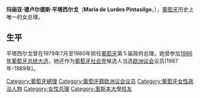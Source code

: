 {{unreferenced|time=2013-10-03T14:02:44+00:00}}
{{Infobox Officeholder
| name             = 玛丽亚·德卢尔德斯·平塔西尔戈
| original_name    = {{lang|pt|Maria de Lurdes Pintasilgo}}
| image            = Maria de Lourdes Pintasilgo (1986) (cropped).jpg
| order            = 108th 
| office           = 葡萄牙總理
| president        = [[安东尼奥·拉马尔霍·埃亚内斯|安东尼奥·拉马尔霍·埃亚内斯]]
| term_start       = 1979年8月1日
| term_end         = 1980年1月3日
| predecessor      = [[卡洛斯·莫塔·平托|卡洛斯·莫塔·平托]]
| successor        = [[弗朗西斯科·德·萨·卡尔内罗内罗|弗朗西斯科·德·萨·卡尔内罗内罗]]
| office1          = 社会事务部
| primeminister1   = [[瓦斯科·贡萨尔维斯|瓦斯科·贡萨尔维斯]]
| term_start1      = 1974年7月17日
| term_end1        = 1975年3月26日
| predecessor1     = 马里奥·穆泰拉
| successor1       = 豪尔赫·萨·博格斯
| birth_date       = {{birth date|1930|1|18|df=y}}
| birth_place      = [[阿布兰特什|阿布兰特什]], [[葡萄牙|葡萄牙]]
| death_date       = {{death date and age|2004|7|10|1930|1|18|df=y}}
| death_place      = [[里斯本|里斯本]], [[葡萄牙|葡萄牙]]
| party            = [[社会党（葡萄牙|社会党]]
| alma_mater       = [[里斯本大学|里斯本大学]]
}}

'''玛丽亚·德卢尔德斯·平塔西尔戈'''（'''Maria de Lurdes Pintasilgo'''，{{bd|1930年|1月18日|2004年|7月10日}}），[[葡萄牙|葡萄牙]]历史上唯一的女总理。

==生平==
平塔西尔戈曾在1979年7月至1980年担任[[葡萄牙|葡萄牙]]第５届政府总理。她曾参加[[1986年葡萄牙总统大选|1986年葡萄牙总统大选]]，她还作为[[葡萄牙社会党|葡萄牙社会党]]候选人当选[[欧洲议会|欧洲议会]]议员(1987年-1989年)。

{{冷戰相關人物}}
{{Europe-poli-bio-stub}}
{{Portugal-stub}}
{{Authority control}}

{{DEFAULTSORT:Pintasilgo, Maria de Lourdes}}
[[Category:葡萄牙總理|Category:葡萄牙總理]]
[[Category:葡萄牙籍欧洲议会议员|Category:葡萄牙籍欧洲议会议员]]
[[Category:葡萄牙女性政治人物|Category:葡萄牙女性政治人物]]
[[Category:女性总理|Category:女性总理]]
[[Category:里斯本大學校友|Category:里斯本大學校友]]